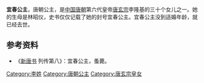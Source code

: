 {{東亞女性歷史人物
| 名稱=宜春公主
| 身份=[[唐朝|唐朝]]公主
| 畫像=
| 說明=
| 姓=李
| 名=
| 封爵=[[公主|公主]]
| 位號=
| 封號=宜春公主
| 出生年=
| 逝世年=
| 諡號=
| 墳墓=
| 父親=[[唐玄宗|唐玄宗]]
| 同胞兄弟=
| 母親=[[林昭仪|林昭仪]]
|}}
'''宜春公主'''，唐朝公主，是[[中国|中国]][[唐朝|唐朝]]第六代皇帝[[唐玄宗|唐玄宗]]李隆基的三十个女儿之一。她的生母是林昭仪，史书仅仅记载了她的封号宜春公主。宜春公主没到适婚年龄，就已经去世。    
== 参考资料 ==
*《[[新唐书|新唐书]] 列传第八》：宜春公主，蚤薨。
{{唐玄宗皇室}}
{{唐朝人小作品}}
[[Category:李姓|Category:李姓]]
[[Category:唐朝公主|Category:唐朝公主]]
[[Category:唐玄宗皇女|Category:唐玄宗皇女]]